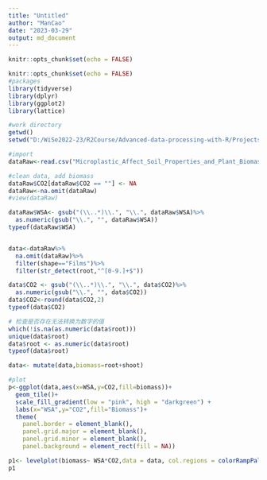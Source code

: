 ```yaml
---
title: "Untitled"
author: "ManCao"
date: "2023-03-29"
output: md_document
---
```


```r
knitr::opts_chunk$set(echo = FALSE)
```
```r
knitr::opts_chunk$set(echo = FALSE)
#packages
library(tidyverse)
library(dplyr)
library(ggplot2)
library(lattice)

#work directory
getwd()
setwd("D:/WiSe2022-23/R2Course/Advanced-data-processing-with-R/Projects/elizavetashch")

#import
dataRaw<-read.csv("Microplastic_Affect_Soil_Properties_and_Plant_Biomass.csv",header=TRUE,sep=',')

#clean data, add biomass
dataRaw$CO2[dataRaw$CO2 == ""] <- NA
dataRaw<-na.omit(dataRaw)
#view(dataRaw)

dataRaw$WSA<- gsub("(\\..*)\\.", "\\.", dataRaw$WSA)%>%
  as.numeric(gsub("\\.", "", dataRaw$WSA))
typeof(dataRaw$WSA)


data<-dataRaw%>%
  na.omit(dataRaw)%>%
  filter(shape=="Films")%>%
  filter(str_detect(root,"^[0-9.]+$"))

data$CO2 <- gsub("(\\..*)\\.", "\\.", data$CO2)%>%
  as.numeric(gsub("\\.", "", data$CO2))
data$CO2<-round(data$CO2,2)
typeof(data$CO2)

# 检查是否存在无法转换为数字的值
which(!is.na(as.numeric(data$root)))
unique(data$root)
data$root <- as.numeric(data$root)
typeof(data$root)

data<- mutate(data,biomass=root+shoot)

#plot
p<-ggplot(data,aes(x=WSA,y=CO2,fill=biomass))+
  geom_tile()+
  scale_fill_gradient(low = "pink", high = "darkgreen") +
  labs(x="WSA",y="CO2",fill="Biomass")+
  theme(
    panel.border = element_blank(),
    panel.grid.major = element_blank(),
    panel.grid.minor = element_blank(),
    panel.background = element_rect(fill = NA))
```


```r
p1<- levelplot(biomass~ WSA*CO2,data = data, col.regions = colorRampPalette(c("pink", "blue")), main = "Biomass Levelplot")
p1
```

